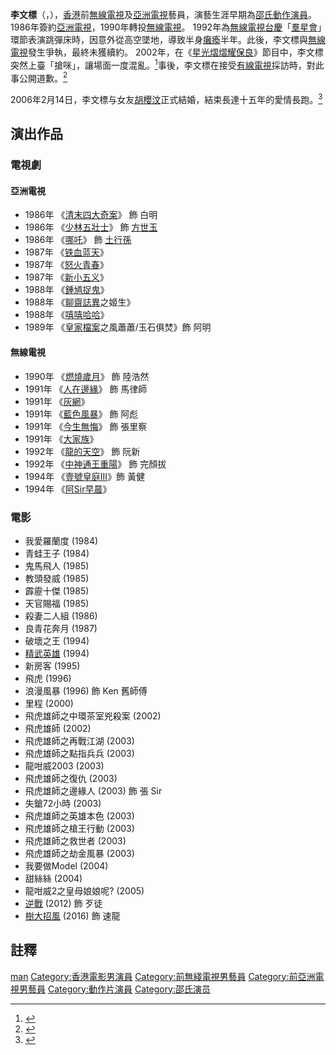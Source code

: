 {{藝人
|姓名 = 李文標
|類型 = 男演員
|圖片 = <!--建議使用自由版權圖像-->
|圖片尺寸 = 
|圖片簡介 = 
|本名 = 李文彪
|外文名 = 
|外文 = 
|羅馬拼音 = Lee Man Bill
|英文名 = Carson Lee
|暱稱 = 
|其他藝名 = 
|國籍 = 
|民族 = 
|籍貫 = 
|出生日期 = {{birth date and age|1960|4|13}}
|出生地點 = {{HKG-1959}}
|逝世日期 = 
|逝世地點 = 
|職業 = [[演員|演員]]
|語言 = 
|教育程度 = 
|母校 = 
|宗教信仰 = 
|配偶 = {{marriage|[[胡櫻汶|胡櫻汶]]|February 14, 2006}}
|兒女 = 
|父母 = 
|親屬 = 
|音樂類型 = 
|演奏樂器 = 
|出道地點 = 
|出道日期 = 
|出道作 = 
|代表作 = 
|著名角色 = 
|活躍年代 = 
|唱片公司 = 
|經紀公司 = 
|網站 = {{Facebook|leemanbill}}
|相關團體 = 
|IMDb = 
|現任成員 = 
|過往成員 = 
|獎項 = 
}}

'''李文標'''（{{lang-en|Lee Man Bill}}，{{bd|1960年|4月13日|}}），[[香港|香港]]前[[無線電視|無線電視]]及[[亞洲電視|亞洲電視]]藝員，演藝生涯早期為[[邵氏|邵氏]][[動作演員|動作演員]]。
1986年簽約[[亞洲電視|亞洲電視]]，1990年轉投[[無線電視|無線電視]]。
1992年為[[無線電視台慶|無線電視台慶]]「[[羣星會|羣星會]]」環節表演跳彈床時，因意外從高空墜地，導致半身[[癱瘓|癱瘓]]半年。此後，李文標與[[無線電視|無線電視]]發生爭執，最終未獲續約。
2002年，在《[[星光熠熠耀保良|星光熠熠耀保良]]》節目中，李文標突然上臺「搶咪」，讓場面一度混亂。<ref>{{Cite web |url=http://ent.163.com/edit/020910/020910_133441.html |title=前無線藝人李文彪大鬧綜藝節目 |access-date=2011-03-11 |archive-date=2016-03-05 |archive-url=https://web.archive.org/web/20160305015334/http://ent.163.com/edit/020910/020910_133441.html |dead-url=no }}</ref>事後，李文標在接受[[香港有線電視|有線電視]]採訪時，對此事公開道歉。<ref>{{Cite web |url=http://paper.wenweipo.com/2002/09/14/EN0209140028.htm |title=李文彪灑淚認錯 |access-date=2011-12-22 |archive-date=2013-11-10 |archive-url=https://web.archive.org/web/20131110092421/http://paper.wenweipo.com/2002/09/14/EN0209140028.htm |dead-url=no }}</ref>

2006年2月14日，李文標与女友[[胡櫻汶|胡櫻汶]]正式結婚，結束長達十五年的愛情長跑。<ref>{{Cite web |url=http://paper.wenweipo.com/2006/02/15/EN0602150004.htm |title=註冊結婚遇塞車胡櫻汶李文標讀誓詞氣喘 |access-date=2011-12-22 |archive-date=2012-01-06 |archive-url=https://web.archive.org/web/20120106231818/http://paper.wenweipo.com/2006/02/15/EN0602150004.htm |dead-url=no }}</ref>

== 演出作品 ==
=== 電視劇 ===
==== 亞洲電視 ====
*1986年	《[[清末四大奇案　(電視劇)|清末四大奇案]]》 飾 白明
*1986年  《[[少林五壯士|少林五壯士]]》 飾 [[方世玉|方世玉]]
*1986年  《[[哪吒　(1986年電視劇)|哪吒]]》 飾 [[土行孫|土行孫]]
*1987年  《[[铁血蓝天|铁血蓝天]]》
*1987年  《[[怒火青春|怒火青春]]》
*1987年  《[[新小五义|新小五义]]》
*1988年  《[[鍾馗捉鬼|鍾馗捉鬼]]》
*1988年  《[[聊齋誌異|聊齋誌異]]之姬生》
*1988年  《[[嘻嘻哈哈|嘻嘻哈哈]]》
*1989年  《[[皇家檔案|皇家檔案]]之風蕭蕭/玉石俱焚》飾 阿明

==== 無線電視 ====
*1990年  《[[燃燒歲月|燃燒歲月]]》 飾 陸浩然
*1991年  《[[人在邊緣|人在邊緣]]》 飾 馬律師
*1991年  《[[灰網|灰網]]》 
*1991年  《[[藍色風暴|藍色風暴]]》 飾 阿彪
*1991年  《[[今生無悔_(香港電視劇)|今生無悔]]》 飾 張里察
*1991年  《[[大家族|大家族]]》
*1992年  《[[龍的天空|龍的天空]]》 飾 阮新
*1992年  《[[中神通王重陽|中神通王重陽]]》 飾 完顏拔
*1994年  《[[壹號皇庭III|壹號皇庭III]]》飾 黃健
*1994年  《[[阿Sir早晨|阿Sir早晨]]》

=== 電影 ===
*我愛羅蘭度 (1984)	 	 
*青蛙王子 (1984)	 	 
*鬼馬飛人 (1985)	 	 
*教頭發威 (1985)	 	 
*霹靂十傑 (1985)	 	 
*天官賜福 (1985)	 	 
*殺妻二人組 (1986)	 	 
*良青花奔月 (1987)	 	 
*破壞之王 (1994)	 	 
*[[精武英雄|精武英雄]] (1994)	 	 
*新房客 (1995)	 	 
*飛虎 (1996)	 	 
*浪漫風暴 (1996) 飾 Ken 舊師傅
*里程 (2000)	 	 
*飛虎雄師之中環茶室兇殺案 (2002)	 	 
*飛虎雄師 (2002)	 	 
*飛虎雄師之再戰江湖 (2003)	 	 
*飛虎雄師之點指兵兵 (2003)	 	 
*龍咁威2003 (2003)	 	 
*飛虎雄師之復仇 (2003)	 
*飛虎雄師之邊緣人 (2003) 飾 張 Sir
*失鎗72小時 (2003)	 	 
*飛虎雄師之英雄本色 (2003)	 	 
*飛虎雄師之槍王行動 (2003)	 	 
*飛虎雄師之救世者 (2003)	 	 
*飛虎雄師之劫金風暴 (2003)	 	 
*我要做Model (2004)	 	 
*甜絲絲 (2004)	 	 
*龍咁威2之皇母娘娘呢? (2005)
*[[逆戰|逆戰]] (2012) 飾  歹徒
*[[樹大招風|樹大招風]] (2016) 飾 速龍

== 註釋 ==
<references/>	 
{{DEFAULTSORT:lee}}
[[Category:李姓|man]]
[[Category:香港電影男演員|Category:香港電影男演員]]
[[Category:前無綫電視男藝員|Category:前無綫電視男藝員]]
[[Category:前亞洲電視男藝員|Category:前亞洲電視男藝員]]
[[Category:動作片演員|Category:動作片演員]]
[[Category:邵氏演员|Category:邵氏演员]]